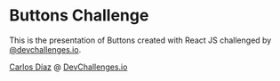 
<Meta title="Buttons Challenge/Introduction" />

# Buttons Challenge

This is the presentation of Buttons created with React JS challenged by [@devchallenges.io](https://devchallenges.io).

[Carlos Díaz](https://github.com/cqrlosarch) @ [DevChallenges.io](https://devchallenges.io)